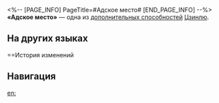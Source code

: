 <%-- [PAGE_INFO]
PageTitle=#Адское место#
[END_PAGE_INFO] --%>
{{Навык Инфобокс
|Название         = Адское место
|Изображение      = След Адское место.png
|Персонаж         = Цзинлю
|Тип              = Доп. способность
|Возвышение       = 2
|Длительность     = 
|Описание         = В состоянии Спектральная трансмиграция сопротивление эффектам повышается на 35%, наносимый урон сверхспособности повышается на 20%.
|Свойство1        = 
|Масштабирование1 = 
}}
'''«Адское место»''' — одна из [[дополнительная способность|дополнительных способностей]] [[Цзинлю]].

==На других языках==
{{На других языках
|en   = Deathrealm
|zhs  = 死境
|zht  = 死境
|ja   = {{Rubi|死境|しきょう}}
|ko   = 사경
|es   = Paisaje infernal
|fr   = Royaume des morts
|ru   = Адское место
|th   = Deathrealm
|vi   = Không Lối Thoát
|de   = Totenreich
|id   = Deathrealm
|pt   = Reino da Morte
}}

==История изменений
{{История изменений|3.5}}

==Навигация==
{{Навык Навбокс|Цзинлю}}

[[en:]]